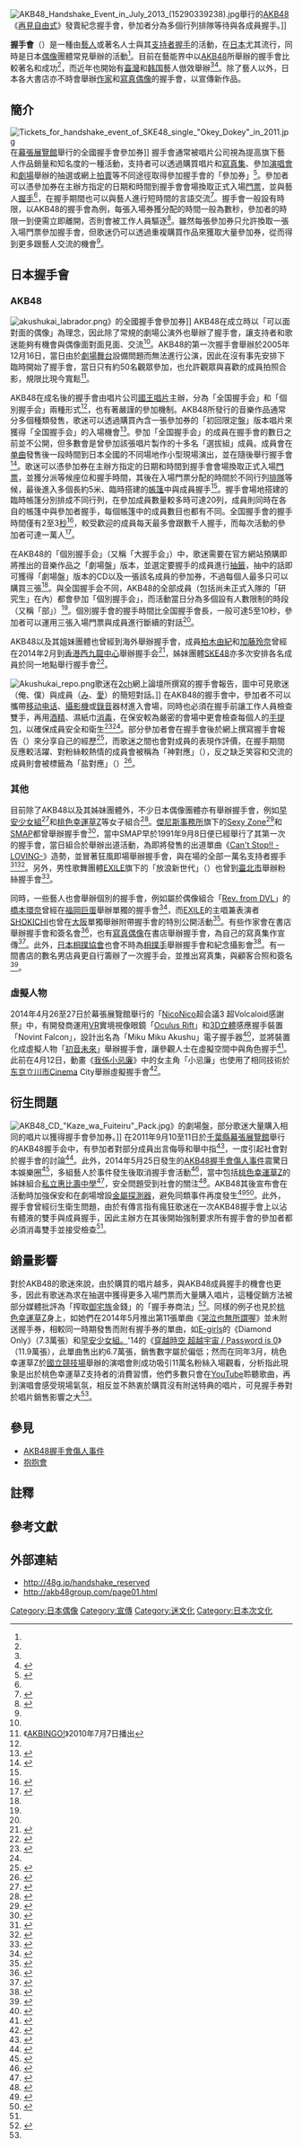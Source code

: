 {{noteTA
|G1=Country
|G2=IT
|1=zh-hans:我是小甜甜;zh-hk:我係小忌廉;zh-tw:魔法小天使;
|2=zh-tw:團體;zh-cn:组合;zh-hk:組合;
}}
[[File:AKB48_Handshake_Event_in_July_2013_(15290339238).jpg|thumb]]舉行的[[AKB48|AKB48]]《[[再見自由式|再見自由式]]》發賣紀念握手會，參加者分為多個行列排隊等待與各成員握手。]]

'''握手會'''（{{jp|j=握手会|hg=あくしゅかい|rm=Akushukai|lead=yes}}）是一種由[[藝人|藝人]]或著名人士與其[[爱好者|支持者]][[握手|握手]]的活動，在[[日本|日本]]尤其流行，同時是日本[[日本偶像|偶像]]團體常見舉辦的活動<ref name=shio/>。目前在藝能界中以[[AKB48|AKB48]]所舉辦的握手會比較著名和成功<ref name=mirai/>，而近年也開始有[[臺灣|臺灣]]和[[韩国|韩国]]藝人倣效舉辦<ref name=tvbs/><ref>{{cite web |language=en |title=Big Bang holds one last handshake event with fans before Japanese tour |url=https://en.korea.com/blog/enter/k-pop/big-bang-holds-one-last-handshake-event-with-fans-before-japanese-tour/ |publisher=Korea.com |accessdate=2014-05-29 |date=2011-05-01 |archiveurl=https://web.archive.org/web/20150402093635/https://en.korea.com/blog/enter/k-pop/big-bang-holds-one-last-handshake-event-with-fans-before-japanese-tour/ |archivedate=2015-04-02 |deadurl=yes }}</ref>。除了藝人以外，日本各大書店亦不時會舉辦[[作家|作家]]和[[寫真偶像|寫真偶像]]的握手會，以宣傳新作品。

== 簡介 ==
[[File:Tickets_for_handshake_event_of_SKE48_single_"Okey_Dokey"_in_2011.jpg|thumb]]在[[幕張展覽館|幕張展覽館]]舉行的全國握手會參加券]]
握手會通常被唱片公司視為提高旗下藝人作品銷量和知名度的一種活動，支持者可以透過購買唱片和[[照片集|寫真集]]、參加[[音樂會|演唱會]]和[[劇場_(建築)|劇場]]舉辦的抽選或網上[[拍賣|拍賣]]等不同途徑取得參加握手會的「參加券」<ref name=tsunagu>{{cite web |language=en |author=Melissa Tolentino |title=5 Ways to Participate in a Idol's Handshake Event in Japan |url=http://www.tsunagujapan.com/c/view/en/249 |publisher=tsunaguJapan |accessdate=2014-05-29 |date=2014-05-24 |archiveurl=https://web.archive.org/web/20140529144940/http://www.tsunagujapan.com/c/view/en/249 |archivedate=2014-05-29 |deadurl=yes }}</ref>。參加者可以憑參加券在主辦方指定的日期和時間到握手會會場換取正式入場[[門票|門票]]，並與藝人[[握手|握手]]<ref name=tsunagu/>，在握手期間也可以與藝人進行短時間的言語交流<ref name=mirai>{{cite web|language=en|author=Mirai M|title=Handshake Events? New Idol Group Whispers In Your Ear|url=http://japanverse.com/2013/04/handshake-events-new-idol-group-whispers-in-your-ear/|publisher=Japanverse|accessdate=2014-05-29|date=2013-04-22|deadurl=yes|archiveurl=https://archive.is/20140529101628/http://japanverse.com/2013/04/handshake-events-new-idol-group-whispers-in-your-ear/|archivedate=2014-05-29}}</ref>。握手會一般設有時限，以AKB48的握手會為例，每張入場券獲分配的時間一般為數秒，參加者的時限一到便需立即離開，否則會被工作人員驅逐<ref name=terebiasahi>{{cite web |language=ja |script-title=ja:AKB48握手会　時間制限の“会いに行けるアイドル” |url=http://news.tv-asahi.co.jp/news_society/articles/000027605.html |publisher=[[テレビ朝日|テレビ朝日]] |accessdate=2014-05-29 |date=2014-05-26 |archiveurl=https://web.archive.org/web/20140601050909/http://news.tv-asahi.co.jp/news_society/articles/000027605.html |archivedate=2014-06-01 |deadurl=yes }}</ref>。雖然每張參加券只允許換取一張入場門票參加握手會，但歌迷仍可以透過重複購買作品來獲取大量參加券，從而得到更多跟藝人交流的機會<ref name=tsunagu/>。

== 日本握手會 ==
=== AKB48 ===
[[File:akushukai_labrador.png|thumb]]》的全國握手會參加券]]
AKB48在成立時以「可以面對面的偶像」為理念，因此除了常規的劇場公演外也舉辦了握手會，讓支持者和歌迷能夠有機會與偶像面對面見面、交流<ref name=terebiasahi/>。AKB48的第一次握手會舉辦於2005年12月16日，當日由於[[劇場_(建築)|劇場]][[舞台|舞台]]設備問題而無法進行公演，因此在沒有事先安排下臨時開始了握手會，當日只有約50名觀眾參加，也允許觀眾與喜歡的成員拍照合影，規限比現今寬鬆<ref name=akbingo100707>《[[AKBINGO!|AKBINGO!]]》2010年7月7日播出</ref>。

AKB48在成名後的握手會由唱片公司[[國王唱片|國王唱片]]主辦，分為「全国握手会」和「個別握手会」兩種形式<ref name=chigai/>，也有著嚴謹的參加機制。AKB48所發行的音樂作品通常分多個種類發售，歌迷可以透過購買內含一張參加券的「初回限定盤」版本唱片來獲得「全国握手会」的入場機會<ref name=chigai>{{cite web|language=ja|script-title=ja:通常盤・初回数量限定生産盤・劇場盤ＣＤの違い／Type-ＡとＢの違い｜AKB48グループQ&A集|url=http://akb48group.com/page03.html|publisher=AKB48グループ総合情報局|accessdate=2014-05-29|year=2012|deadurl=no|archiveurl=https://web.archive.org/web/20140813091457/http://akb48group.com/page03.html|archivedate=2014-08-13}}</ref>。參加「全国握手会」的成員在握手會的數日之前並不公開，但多數會是曾參加該張唱片製作的十多名「選拔組」成員。成員會在[[单曲|单曲]]發售後一段時間到日本全國的不同場地作小型現場演出，並在隨後舉行握手會<ref name=joho>{{cite web|language=ja|script-title=ja:全国握手会／大握手会・握手券・イベント関連１｜AKB48グループQ&A集|url=http://akb48group.com/page01.html|publisher=AKB48グループ総合情報局|accessdate=2014-05-29|year=2012|deadurl=no|archiveurl=https://web.archive.org/web/20140814014806/http://akb48group.com/page01.html|archivedate=2014-08-14}}</ref>。歌迷可以憑參加券在主辦方指定的日期和時間到握手會會場換取正式入場[[門票|門票]]，並獲分派等候座位和握手時間，其後在入場門票分配的時間於不同行列[[排隊|排隊]]等候，最後進入多個長約5米、臨時搭建的[[帳篷|帳篷]]中與成員握手<ref name=tsunagu/>。握手會場地搭建的臨時帳篷分別排成不同行列，在參加成員數量較多時可達20列，成員則同時在各自的帳篷中與參加者握手，每個帳篷中的成員數目也都有不同。全国握手會的握手時間僅有2至3[[秒|秒]]<ref>{{cite web|language=zh|title=AKB總選舉出新規 握手會成重頭戲！|url=http://japan.xinhuanet.com/jpnews/2013-04/27/c_132345430.htm|publisher=新華網日本頻道|accessdate=2014-05-29|date=2013-04-27|deadurl=yes|archiveurl=https://web.archive.org/web/20170115024440/http://japan.xinhuanet.com/jpnews/2013-04/27/c_132345430.htm|archivedate=2017-01-15}}</ref>，較受歡迎的成員每天最多會跟數千人握手，而每次活動的參加者可達一萬人<ref name=nikkan>{{cite web|language=ja|script-title=ja:「はがし」スタッフも／ＡＫＢ握手会|url=http://www.nikkansports.com/entertainment/akb48/news/p-et-tp0-20140526-1307090.html|publisher=日刊スポーツ|accessdate=2014-05-29|date=2014-05-26|deadurl=no|archiveurl=https://web.archive.org/web/20140529144156/http://www.nikkansports.com/entertainment/akb48/news/p-et-tp0-20140526-1307090.html|archivedate=2014-05-29}}</ref>。

在AKB48的「個別握手会」（又稱「大握手会」）中，歌迷需要在官方網站預購即將推出的音樂作品之「劇場盤」版本，並選定要握手的成員進行[[籤|抽籤]]，抽中的話即可獲得「劇場盤」版本的CD以及一張該名成員的參加券，不過每個人最多只可以購買三張<ref name=joho/>。與全国握手会不同，AKB48的全部成員（包括尚未正式入隊的「研究生」在內）都會參加「個別握手会」，而活動當日分為多個設有人數限制的時段（又稱「部」）<ref name=joho/>。個別握手會的握手時間比全国握手會長，一般可達5至10秒，參加者可以運用三張入場門票與成員進行斷續的對話<ref name=joho/>。

AKB48以及其姐妹團體也曾經到海外舉辦握手會，成員[[柏木由紀|柏木由紀]]和[[加藤玲奈_(AKB48)|加藤玲奈]]曾經在2014年2月到[[香港|香港]][[西九龍中心|西九龍中心]]舉辦握手会<ref>{{cite web|language=zh|title=AKB48柏木由纪与加藤玲奈在香港出席粉丝握手会|url=http://japan.people.com.cn/n/2014/0207/c35468-24289913.html|publisher=中国新闻网|accessdate=2014-05-29|date=2014-02-07|deadurl=no|archiveurl=https://web.archive.org/web/20140307125020/http://japan.people.com.cn/n/2014/0207/c35468-24289913.html|archivedate=2014-03-07}}</ref>，姊妹團體[[SKE48|SKE48]]亦多次安排各名成員於同一地點舉行握手會<ref>{{cite web |language=zh |title=SKE48三成員握手會今繼續 |url=http://www.singpao.com/yl/mx/201311/t20131117_472462.html |publisher=香港成報 |accessdate=2014-05-29 |date=2013-11-17 |archiveurl=https://web.archive.org/web/20140529151605/http://www.singpao.com/yl/mx/201311/t20131117_472462.html |archivedate=2014-05-29 |deadurl=yes }}</ref>。

[[File:Akushukai_repo.png|thumb]]歌迷在[[2ch|2ch]]網上論壇所撰寫的握手會報告，圖中可見歌迷（俺、僕）與成員（[[白間美瑠|み]]、[[福本愛菜|愛]]）的簡短對話。]]
在AKB48的握手會中，參加者不可以攜帶[[移动电话|移动电话]]、[[攝影機|攝影機]]或[[錄音|錄音]]器材進入會場，同時也必須在握手前讓工作人員檢查雙手，再用[[酒精|酒精]]、濕紙巾[[消毒|消毒]]，在保安較為嚴密的會場中更會檢查每個人的[[手提包|手提包]]，以確保成員安全和衛生<ref name=tvbs>{{cite web|language=zh|author=張雅惠|title=「零距離」行銷術　AKB握手會藏風險|url=https://tw.news.yahoo.com/零距離-行銷術-akb握手會藏風險-103100986.html|publisher=[[TVBS|TVBS]]|accessdate=2014-05-29|date=2014-05-26|deadurl=yes|archiveurl=https://web.archive.org/web/20140529160635/https://tw.news.yahoo.com/%E9%9B%B6%E8%B7%9D%E9%9B%A2-%E8%A1%8C%E9%8A%B7%E8%A1%93-akb%E6%8F%A1%E6%89%8B%E6%9C%83%E8%97%8F%E9%A2%A8%E9%9A%AA-103100986.html|archivedate=2014-05-29}}</ref><ref name=nikkan/>。部分參加者會在握手會後於網上撰寫握手會報告（{{lang|ja|握手会レポ}}）來分享自己的經歷<ref>{{cite web |language=ja |script-title=ja:握手会レポ大募集！ |url=http://ameblo.jp/akb-akushu-repo/ |accessdate=2014-05-29 |archiveurl=https://web.archive.org/web/20140529145355/http://ameblo.jp/akb-akushu-repo/ |archivedate=2014-05-29 |deadurl=yes }}</ref>，而歌迷之間也會對成員的表現作評價，在握手期間反應較活躍、對粉絲較熱情的成員會被稱為「神對應」（{{lang|ja|神対応}}），反之缺乏笑容和交流的成員則會被標籤為「盐對應」（{{lang|ja|塩対応}}）<ref name=shio>{{cite web|author=秋山亘|language=ja|script-title=ja:アイドルが握手会でやる気なしの「塩対応」 ファンはCD代の返金を要求できるか|url=http://www.bengo4.com/topics/299/|publisher=弁護士ドットコム|accessdate=2014-05-29|date=2013-04-10|deadurl=no|archiveurl=https://web.archive.org/web/20140213190002/http://www.bengo4.com/topics/299/|archivedate=2014-02-13}}</ref>。

=== 其他 ===
目前除了AKB48以及其姊妹團體外，不少日本偶像團體亦有舉辦握手會，例如[[早安少女組。|早安少女組]]<ref>{{cite web|language=ja|script-title=ja:モーニング娘。’14全国握手会決定！ の動画で小田さくらが明らかに元気ない件|url=http://www.odasakura.com/archives/entry-531/|publisher=小田さくら普及委員会|accessdate=2014-05-29|date=2014-03-25|deadurl=no|archiveurl=https://web.archive.org/web/20140529160100/http://www.odasakura.com/archives/entry-531/|archivedate=2014-05-29}}</ref>和[[桃色幸運草Z|桃色幸運草Z]]等女子組合<ref name=clover>{{cite web|language=ja|script-title=ja:ももクロファンはCD買わない？　国立11万人動員も、売上は7万枚弱・・・ 不振のワケを分析|url=http://news.livedoor.com/article/detail/8853979/|publisher=AOLニュース|accessdate=2014-05-29|date=2014-05-21|deadurl=no|archiveurl=https://web.archive.org/web/20140529152349/http://news.livedoor.com/article/detail/8853979/|archivedate=2014-05-29}}</ref>。[[傑尼斯事務所|傑尼斯事務所]]旗下的[[Sexy_Zone|Sexy Zone]]<ref>{{cite web|language=zh|title=SEXY ZONE任排球代言人 模倣AKB48商法|url=http://gb.cri.cn/27564/2012/04/17/5752s3644887.htm|publisher=搜狐娛樂|accessdate=2014-05-29|date=2012-04-17|deadurl=no|archiveurl=https://web.archive.org/web/20170115022251/http://gb.cri.cn/27564/2012/04/17/5752s3644887.htm|archivedate=2017-01-15}}</ref>和[[SMAP|SMAP]]都曾舉辦握手會<ref>{{cite web|language=zh|title=SMAP 时隔20年西武园举行握手会|url=http://www.mina.com.cn/plus/view.php?aid=40835|publisher=米娜时尚网|accessdate=2014-05-29|date=2011-09-13|deadurl=yes|archiveurl=https://web.archive.org/web/20140529153049/http://www.mina.com.cn/plus/view.php?aid=40835|archivedate=2014-05-29}}</ref>，當中SMAP早於1991年9月8日便已經舉行了其第一次的握手會，當日組合於{{link-ja|西武園遊樂場|西武園ゆうえんち}}舉辦出道活動，為即將發售的出道單曲《[[Can't_Stop!!_-LOVING-|Can't Stop!! -LOVING-]]》造勢，並冒著狂風即場舉辦握手會，與在場的全部一萬名支持者握手<ref>{{cite book | url=http://paper.wenweipo.com/2011/06/21/EN1106210029.htm | title=籌款新碟由歌迷揀歌 SMAP開免費騷 慶祝出道廿年 | publisher=文匯報 | date=2011-06-21 | accessdate=2014-05-29 | deadurl=no | archiveurl=https://web.archive.org/web/20140529165054/http://paper.wenweipo.com/2011/06/21/EN1106210029.htm | archivedate=2014-05-29 }}</ref><ref>{{cite web | url=http://www.nikkansports.com/entertainment/news/p-et-tp0-20110910-832790.html | title=ＳＭＡＰ20年間の衝撃は「森君じゃない？」 | publisher=日刊スポーツ | date=2011-09-10 | accessdate=2014-05-29 | deadurl=no | archiveurl=https://web.archive.org/web/20140516181828/http://www.nikkansports.com/entertainment/news/p-et-tp0-20110910-832790.html | archivedate=2014-05-16 }}</ref>。另外，男性歌舞團體[[EXILE|EXILE]]旗下的「放浪新世代」（{{lang|en|GENERATIONS from EXILE TRIBE}}）也曾到[[臺北市|臺北市]]舉辦粉絲握手會<ref>{{cite web|language=zh|title=影音 放浪新世代誠意握手會 送禮粉絲提前過耶誕|url=http://tw.twent.chinayes.com/Content/20131221/khc3d0pfcwtaw.shtml|publisher=Yes娛樂新聞|accessdate=2014-05-29|date=2013-12-21|deadurl=yes|archiveurl=https://archive.is/20140529133059/http://tw.twent.chinayes.com/Content/20131221/khc3d0pfcwtaw.shtml|archivedate=2014-05-29}}</ref>。

同時，一些藝人也會舉辦個別的握手會，例如屬於偶像組合「[[Rev._from_DVL|Rev. from DVL]]」的[[橋本環奈|橋本環奈]]曾經在[[福岡巨蛋|福岡巨蛋]]舉辦單獨的握手會<ref>{{cite web|language=ja|script-title=ja:福岡発のアイドルとコラボ！「橋本環奈さん握手会参加券＆Rev.fromDVL CD付チケット」発売！【3月22日（土）10:00～】|url=http://www.softbankhawks.co.jp/news/detail/10626.html|publisher=[[福岡軟體銀行鷹|ソフトバンクホークス]]|accessdate=2014-05-29|date=2014-03-20|deadurl=no|archiveurl=https://web.archive.org/web/20140529160936/http://www.softbankhawks.co.jp/news/detail/10626.html|archivedate=2014-05-29}}</ref>，而[[EXILE|EXILE]]的主唱兼表演者[[SHOKICHI|SHOKICHI]]也曾在[[大阪市|大阪]]單獨舉辦附帶握手會的特別公開活動<ref>{{cite web |language=zh |title=EXILE SHOKICHI將於5/5(週一)在大阪阿倍野Q's MALL舉辦特別公開活動 |url=http://www.ldh.co.jp/chh/news/detail.php?lang=chh&site=EXILE&newsid=0000008309 |publisher=LDH |accessdate=2014-05-29 |date=2014-04-21 |archiveurl=https://web.archive.org/web/20140529153444/http://www.ldh.co.jp/chh/news/detail.php?lang=chh&site=EXILE&newsid=0000008309 |archivedate=2014-05-29 |deadurl=yes }}</ref>。有些作家會在書店舉辦握手會和簽名會<ref>{{cite web|language=zh|title=樽美酒新書熱賣吸狂迷|url=http://orientaldaily.on.cc/cnt/entertainment/20120312/00288_007.html|publisher=東方日報|accessdate=2014-05-29|date=2012-03-12|deadurl=no|archiveurl=https://web.archive.org/web/20120315024549/http://orientaldaily.on.cc/cnt/entertainment/20120312/00288_007.html|archivedate=2012-03-15}}</ref>，也有[[寫真偶像|寫真偶像]]在書店舉辦握手會，為自己的寫真集作宣傳<ref>{{cite web|language=zh|title=若槻群星拱照變水著女王|url=http://hk.apple.nextmedia.com/entertainment/art/20040328/3945367|publisher=蘋果日報|accessdate=2014-05-29|deadurl=no|archiveurl=https://web.archive.org/web/20140529161826/http://hk.apple.nextmedia.com/entertainment/art/20040328/3945367|archivedate=2014-05-29}}</ref>。此外，[[日本相撲協會|日本相撲協會]]也會不時為[[相撲|相撲手]]舉辦握手會和紀念攝影會<ref>{{cite web|language=ja|script-title=ja:平成24年巡業「写真レポート」はこちら|url=http://www.sumo.or.jp/jungyo/information?id=2|publisher=日本相撲協会公式サイト|accessdate=2014-05-31|deadurl=no|archiveurl=https://web.archive.org/web/20140531091034/http://www.sumo.or.jp/jungyo/information?id=2|archivedate=2014-05-31}}</ref>。有一間書店的數名男店員更自行籌辦了一次握手会，並推出寫真集，與顧客合照和簽名<ref>{{cite web|language=ja|script-title=ja:イケメン書店員のサイン＆握手会に女子の大行列|url=http://beauty.oricon.co.jp/trend-culture/trend/news/2029152/full/|publisher=[[Oricon|Oricon]]|accessdate=2014-05-29|date=2013-09-28|deadurl=no|archiveurl=https://web.archive.org/web/20140529145600/http://beauty.oricon.co.jp/trend-culture/trend/news/2029152/full/|archivedate=2014-05-29}}</ref>。

=== 虛擬人物 ===
2014年4月26至27日於幕張展覽館舉行的「[[NicoNico|NicoNico]]超会議3 超Volcaloid感謝祭」中，有開發商運用[[虛擬化|VR]]實境視像眼鏡「[[Oculus_Rift|Oculus Rift]]」和[[三維空間|3D立體]]感應握手裝置「Novint Falcon」，設計出名為「Miku Miku Akushu」電子握手器<ref>{{cite web|language=zh|title=超 Vocaloid 感謝祭 結合虛擬實境與天體投影 身歷其境享受視聽饗宴|url=http://gnn.gamer.com.tw/7/96347.html|publisher=GNN新聞|accessdate=2014-05-29|date=2014-04-27|deadurl=no|archiveurl=https://web.archive.org/web/20140529165248/http://gnn.gamer.com.tw/7/96347.html|archivedate=2014-05-29}}</ref>，並將裝置化成虛擬人物「[[初音未來|初音未來]]」舉辦握手會，讓參觀人士在虛擬空間中與角色握手<ref>{{cite web|language=ja|script-title=ja:超ボカロキャラ握手会で初音ミクたちと握手してみた--ニコニコ超会議3|url=http://japan.cnet.com/entertainment/35047177/|publisher=cnet|accessdate=2014-05-29|date=2014-04-27|deadurl=no|archiveurl=https://web.archive.org/web/20140603155807/http://japan.cnet.com/entertainment/35047177/|archivedate=2014-06-03}}</ref>。此前在4月12日，動畫《[[我係小忌廉|我係小忌廉]]》中的女主角「小忌廉」也使用了相同技術於[[东京|东京]][[立川市|立川市]]Cinema City舉辦虛擬握手會<ref>{{cite web|language=zh|title=假手加Oculus Rift 日本《我係小忌廉》虛擬握手會|url=http://www.gameover.com.hk/?p=135645|publisher=Gameover|accessdate=2014-05-29|date=2014-04-14|deadurl=no|archiveurl=https://web.archive.org/web/20140529163645/http://www.gameover.com.hk/?p=135645|archivedate=2014-05-29}}</ref>。

== 衍生問題 ==
[[File:AKB48_CD_"Kaze_wa_Fuiteiru"_Pack.jpg|thumb]]》的劇場盤，部分歌迷大量購入相同的唱片以獲得握手會參加券。]]
在2011年9月10至11日於[[千葉縣|千葉縣]][[幕張展覽館|幕張展覽館]]舉行的AKB48握手会中，有參加者對部分成員出言侮辱和舉中指<ref>{{cite web|language=ja|script-title=ja:秋元、河西、藤江が告白　AKB48握手会で「嫌がらせ」横行|url=http://www.j-cast.com/2011/09/12107022.html?p=all|publisher=J-CAST|accessdate=2014-05-29|date=2011-09-12|deadurl=no|archiveurl=https://web.archive.org/web/20140529161305/http://www.j-cast.com/2011/09/12107022.html?p=all|archivedate=2014-05-29}}</ref>，一度引起社會對於握手會的討論<ref>{{cite web |language=ja |script-title=ja:ＡＫＢ握手会「以前から言葉の暴力」＝メンバーがファンに苦言の過去も |url=http://www.jiji.com/jc/c?g=etm_30&k=2014052600660 |publisher=時事ドットコム |accessdate=2014-05-29 |date=2014-05-26 |archiveurl=https://web.archive.org/web/20140529040218/http://headlines.yahoo.co.jp/hl?a=20140526-00000106-jij-ent |archivedate=2014-05-29 |deadurl=yes }}</ref>。此外，2014年5月25日發生的[[AKB48握手會傷人事件|AKB48握手會傷人事件]]震驚日本娛樂圈<ref>{{cite web |language=zh |title=AKB握手會 無業狂迷鋸傷兩成員 |url=https://hk.news.yahoo.com/akb握手會-無業狂迷鋸傷兩成員-225557352.html |publisher=[[晴報|晴報]] |accessdate=2014-05-29 |date=2014-05-26 |archiveurl=https://web.archive.org/web/20140529221728/https://hk.news.yahoo.com/akb%E6%8F%A1%E6%89%8B%E6%9C%83-%E7%84%A1%E6%A5%AD%E7%8B%82%E8%BF%B7%E9%8B%B8%E5%82%B7%E5%85%A9%E6%88%90%E5%93%A1-225557352.html |archivedate=2014-05-29 |deadurl=yes }}</ref>，多組藝人於事件發生後取消握手會活動<ref>{{Cite web |url=http://topics.jp.msn.com/entertainment/tv/article.aspx?articleid=4539009 |language=ja |script-title=ja:AKB握手会事件余波でイベント続々延期・中止　Happiness、エビ中、ジャニーズ、アイドリング… |publisher={{link-ja|j-cast|ジェイ・キャスト}} |date=2014-05-28 |accessdate=2014-05-29 |deadurl=yes |archiveurl=https://archive.is/20140529103205/http://topics.jp.msn.com/entertainment/tv/article.aspx?articleid=4539009 |archivedate=2014-05-29 }}</ref>，當中包括[[桃色幸運草Z|桃色幸運草Z]]的姊妹組合[[私立惠比壽中學|私立惠比壽中學]]<ref>{{Cite web |url=http://www.oricon.co.jp/news/2037915/full/ |script-title=ja:アイドルイベント続々延期・中止…　各人気グループの対応紹介 |publisher=[[Oricon|Oricon]] |date=2014-05-27 |accessdate=2014-05-27 |deadurl=no |archiveurl=https://web.archive.org/web/20140528004129/http://www.oricon.co.jp/news/2037915/full/ |archivedate=2014-05-28 }}</ref>，安全問題受到社會的關注<ref name=zak>{{cite web|language=ja|script-title=ja:ＡＫＢ襲撃事件で表面化　握手会のキケンな実態　手に唾液や精液を付けてくるケースも|url=http://www.zakzak.co.jp/entertainment/ent-news/news/20140527/enn1405271531016-n1.htm|publisher=zakzak|accessdate=2014-05-29|date=2014-05-27|deadurl=no|archiveurl=https://web.archive.org/web/20140529005654/http://www.zakzak.co.jp/entertainment/ent-news/news/20140527/enn1405271531016-n1.htm|archivedate=2014-05-29}}</ref>。AKB48其後宣布會在活動時加強保安和在劇場增設[[金屬探測器|金屬探測器]]，避免同類事件再度發生<ref>{{Cite web |url=http://www.sponichi.co.jp/entertainment/news/2014/05/27/kiji/K20140527008243590.html |language=ja |script-title=ja:各劇場で金属探知機を導入、客席の最前列は使用禁止に |publisher=[[體育日本|體育日本]] |date=2014-05-27 |accessdate=2014-05-27 |deadurl=no |archiveurl=https://web.archive.org/web/20140527215912/http://www.sponichi.co.jp/entertainment/news/2014/05/27/kiji/K20140527008243590.html |archivedate=2014-05-27 }}</ref><ref>{{Cite web |url=http://www.asahi.com/articles/ASG5V5JVBG5VUTIL02W.html?iref=com_alist_6_02 |language=ja |script-title=ja:アイドル握手会どうなる？　ＡＫＢ襲撃事件受け警備強化 |publisher=[[朝日新聞|朝日新聞]] |date=2014-05-27 |accessdate=2014-05-27 |archiveurl=https://web.archive.org/web/20150630024043/http://www.asahi.com/articles/ASG5V5JVBG5VUTIL02W.html?iref=com_alist_6_02 |archivedate=2015-06-30 |deadurl=yes }}</ref>。此外，握手會曾經衍生衛生問題，由於有傳言指有瘋狂歌迷在一次AKB48握手會上以沾有體液的雙手與成員握手，因此主辦方在其後開始強制要求所有握手會的參加者都必須消毒雙手並接受檢查<ref name=zak/>。

== 銷量影響 ==
對於AKB48的歌迷來說，由於購買的唱片越多，與AKB48成員握手的機會也更多，因此有歌迷為求在抽選中獲得更多入場門票而大量購入唱片，這種促銷方法被部分媒體批評為「搾取[[御宅族|御宅族]]金錢」的「握手券商法」<ref>{{cite web|language=ja|script-title=ja:握手会商法を超えた!?　AKB48・大島優子、感謝祭イベント「CDに抽選券封入」でファン悲鳴|url=http://news.livedoor.com/article/detail/8511687/|publisher=livedoor|accessdate=2014-05-29|date=2014-02-06|deadurl=no|archiveurl=https://web.archive.org/web/20140529153127/http://news.livedoor.com/article/detail/8511687/|archivedate=2014-05-29}}</ref>。同樣的例子也見於[[桃色幸運草Z|桃色幸運草Z]]身上，如她們在2014年5月推出第11張單曲《[[哭泣也無所謂喔|哭泣也無所謂喔]]》並未附送握手券，相較同一時期發售而附有握手券的單曲，如[[E-girls|E-girls]]的《Diamond Only》（7.3萬張）和[[早安少女組。|早安少女組。]]'14的《[[穿越時空_超越宇宙_/_Password_is_0|穿越時空 超越宇宙 / Password is 0]]》（11.9萬張），此單曲售出約6.7萬張，銷售數字屬於偏低；然而在同年3月，桃色幸運草Z於[[國立競技場|國立競技場]]舉辦的演唱會則成功吸引11萬名粉絲入場觀看，分析指此現象是出於桃色幸運草Z支持者的消費習慣，他們多數只會在[[YouTube|YouTube]]聆聽歌曲，再到演唱會感受現場氣氛，相反並不熱衷於購買沒有附送特典{{Notetag|即唱片中封入的贈品，例如握手券和[[生寫真|生寫真]]。}}的唱片，可見握手券對於唱片銷售影響之大<ref name=clover/>。

== 參見 ==
* [[AKB48握手會傷人事件|AKB48握手會傷人事件]]
* [[抱抱會|抱抱會]]

== 註釋 ==
{{refbegin}}
{{Notefoot}}
{{refend}}

== 參考文獻 ==
{{reflist|2}}

== 外部連結 ==
* http://48g.jp/handshake_reserved {{Wayback|url=http://48g.jp/handshake_reserved |date=20210320225727 }} {{ja}}
* http://akb48group.com/page01.html {{Wayback|url=http://akb48group.com/page01.html |date=20140814014806 }} {{ja}}
{{DEFAULTSORT:Akushukai}}
{{good article}}
[[Category:日本偶像|Category:日本偶像]]
[[Category:宣傳|Category:宣傳]]
[[Category:迷文化|Category:迷文化]]
[[Category:日本次文化|Category:日本次文化]]